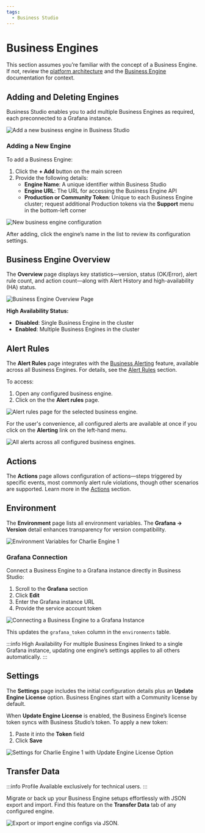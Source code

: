 ```yaml
---
tags:
  - Business Studio
---
```



# Business Engines

This section assumes you’re familiar with the concept of a Business Engine. If not, review the [platform architecture](/big/#platform-architecture) and the [Business Engine](/big/engine/) documentation for context.

## Adding and Deleting Engines

Business Studio enables you to add multiple Business Engines as required, each preconnected to a Grafana instance.

<Image
  title="Add a new business engine in Business Studio"
  src="/img/big/business-engine/add-engine.png"
/>

### Adding a New Engine

To add a Business Engine:

1. Click the **+ Add** button on the main screen
2. Provide the following details:
   - **Engine Name**: A unique identifier within Business Studio
   - **Engine URL**: The URL for accessing the Business Engine API
   - **Production or Community Token**: Unique to each Business Engine cluster; request additional Production tokens via the **Support** menu in the bottom-left corner

<Image
  title="New business engine configuration"
  src="/img/big/business-studio/new-engine.png"
/>

After adding, click the engine’s name in the list to review its configuration settings.

## Business Engine Overview

The **Overview** page displays key statistics—version, status (OK/Error), alert rule count, and action count—along with Alert History and high-availability (HA) status.

<Image
  title="Business Engine Overview Page"
  src="/img/big/business-engine/tab-overview.png"
/>

**High Availability Status:**

- **Disabled**: Single Business Engine in the cluster
- **Enabled**: Multiple Business Engines in the cluster

## Alert Rules

The **Alert Rules** page integrates with the [Business Alerting](/big/alerting/) feature, available across all Business Engines. For details, see the [Alert Rules](/big/alerting/manage-alert-rules/) section.

To access:

1. Open any configured business engine.
2. Click on the the **Alert rules** page.

<Image
  title="Alert rules page for the selected business engine."
  src="/img/big/business-studio/alert-rules.png"
/>

For the user's convenience, all configured alerts are available at once if you click on the **Alerting** link on the left-hand menu.

<Image
  title="All alerts across all configured business engines."
  src="/img/big/business-studio/alerting.png"
/>

## Actions

The **Actions** page allows configuration of actions—steps triggered by specific events, most commonly alert rule violations, though other scenarios are supported. Learn more in the [Actions](/big/studio/actions/) section.

## Environment

The **Environment** page lists all environment variables. The **Grafana -> Version** detail enhances transparency for version compatibility.

<Image
  title="Environment Variables for Charlie Engine 1"
  src="/img/big/business-studio/tab-env.png"
/>

### Grafana Connection

Connect a Business Engine to a Grafana instance directly in Business Studio:

1. Scroll to the **Grafana** section
2. Click **Edit**
3. Enter the Grafana instance URL
4. Provide the service account token

<Image
  title="Connecting a Business Engine to a Grafana Instance"
  src="/img/big/business-studio/token.png"
/>

This updates the `grafana_token` column in the `environments` table.

:::info High Availability
For multiple Business Engines linked to a single Grafana instance, updating one engine’s settings applies to all others automatically.
:::

## Settings

The **Settings** page includes the initial configuration details plus an **Update Engine License** option. Business Engines start with a Community license by default.

When **Update Engine License** is enabled, the Business Engine’s license token syncs with Business Studio’s token. To apply a new token:

1. Paste it into the **Token** field
2. Click **Save**

<Image
  title="Settings for Charlie Engine 1 with Update Engine License Option"
  src="/img/big/business-studio/update-engine-license.png"
/>

## Transfer Data

:::info Profile
Available exclusively for technical users.
:::

Migrate or back up your Business Engine setups effortlessly with JSON export and import. Find this feature on the **Transfer Data** tab of any configured engine.

<Image
  title="Export or import engine configs via JSON."
  src="/img/blog/2025-03-17-big-2.7.0/transfer.png"
/>
